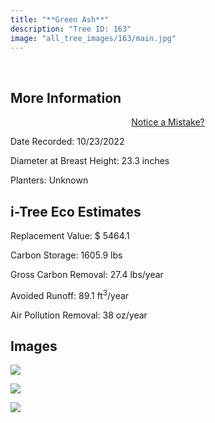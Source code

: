 ```yaml
---
title: "**Green Ash**"
description: "Tree ID: 163"
image: "all_tree_images/163/main.jpg"
---
```


<br>

## **More Information**
::: column-margin
<center><a class="button" href="https://forms.gle/W6f5nwYxrM33hF4f7">Notice a Mistake?</a></center>
:::


Date Recorded:  10/23/2022

Diameter at Breast Height:  23.3  inches

Planters:  Unknown

## **i-Tree Eco Estimates**


 Replacement Value: $ 5464.1

 Carbon Storage:  1605.9  lbs

 Gross Carbon Removal:  27.4  lbs/year

 Avoided Runoff:  89.1  ft<sup>3</sup>/year

 Air Pollution Removal:  38  oz/year

## **Images**


 ![](all_tree_images/163/IMG_6959.jpg)

 ![](all_tree_images/163/IMG_6961.jpg)

 ![](all_tree_images/163/main.jpg)
